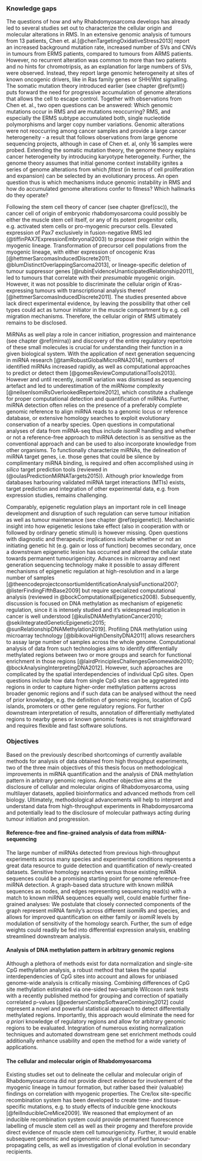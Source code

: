 ### Knowledge gaps

The questions of how and why Rhabdomyosarcoma develops has already led to several studies set out to characterize the cellular origin and molecular alterations in RMS. In an extensive genomic analysis of tumours from 13 patients, Chen et. al.[@chenTargetingOxidativeStress2013] report an increased background mutation rate, increased number of SVs and CNVs in tumours from ERMS patients, compared to tumours from ARMS patients. However, no recurrent alteration was common to more than two patients and no hints for chromotripsis, as an explanation for large numbers of SVs, were observed. Instead, they report large genomic heterogeneity at sites of known oncogenic drivers, like in Ras family genes or SHH/Wnt signalling. The somatic mutation theory introduced earlier (see chapter \@ref(smt)) puts forward the need for progressive accumulation of genome alterations that allows the cell to escape control. Together with observations from Chen et. al., two open questions can be answered: Which genomic mutations occur in RMS and are mutations reoccurring? RMS, and especially the ERMS subtype accumulated both, single nucleotide polymorphisms and larger copy number variations. Genomic alterations were not reoccurring among cancer samples and provide a large cancer heterogeneity - a result that follows observations from large genome sequencing projects, although in case of Chen et. al, only 16 samples were probed. Extending the somatic mutation theory, the genome theory explains cancer heterogeneity by introducing karyotype heterogeneity. Further, the genome theory assumes that initial genome context instability ignites a series of genome alterations from which *fittest* (in terms of cell proliferation and expansion) can be selected by an evolutionary process. An open question thus is which mechanisms induce genomic instability in RMS and how do accumulated genome alterations confer to fitness? Which hallmarks do they operate?

Following the stem cell theory of cancer (see chapter \@ref(csc)), the cancer cell of origin of embryonic rhabdomyosarcoma could possibly be either the muscle stem cell itself, or any of its potent progenitor cells, e.g. activated stem cells or pro-myogenic precursor cells. Elevated expression of Pax7 exclusively in fusion-negative RMS led (@tiffinPAX7ExpressionEmbryonal2003) to propose their origin within the myogenic lineage. Transformation of precursor cell populations from the myogenic lineage, with either expression of oncogenic Kras [@hettmerSarcomasInducedDiscrete2011; @blumDistinctOverlappingSarcoma2013], or lineage-specific deletion of tumour suppressor genes [@rubinEvidenceUnanticipatedRelationship2011], led to tumours that correlate with their *presumable* myogenic origin. However, it was not possible to discriminate the cellular origin of Kras-expressing tumours with transcriptional analysis thereof [@hettmerSarcomasInducedDiscrete2011]. The studies presented above lack direct experimental evidence, by leaving the possibility that other cell types could act as tumour initiator in the muscle compartment by e.g. cell migration mechanisms. Therefore, the cellular origin of RMS ultimately remains to be disclosed.

MiRNAs as well play a role in cancer initiation, progression and maintenance (see chapter \@ref(mirna)) and discovery of the entire regulatory repertoire of these small molecules is crucial for understanding their function in a given biological system. With the application of next generation sequencing in miRNA research [@tamRobustGlobalMicroRNA2014], numbers of identified miRNAs increased rapidly, as well as computational approaches to predict or detect them [@gomesReviewComputationalTools2013]. However and until recently, *isomiR* variation was dismissed as sequencing artefact and led to underestimation of the *miRNome* complexity [@neilsenIsomiRsOverlookedRepertoire2012], which constitute a challenge for proper computational detection and quantification of miRNAs. Further, miRNA detection often relies on the presence of a preferably complete genomic reference to align miRNA reads to a genomic locus or reference database, or extensive homology searches to exploit evolutionary conservation of a nearby species. Open questions in computational analyses of data from miRNA-seq thus include *isomiR* handling and whether or not a reference-free approach to miRNA detection is as sensitive as the conventional approach and can be used to also incorporate knowledge from other organisms. 
To functionally characterize miRNAs, the delineation of miRNA target genes, i.e. those genes that could be silence by complimentary miRNA binding, is required and often accomplished using *in silico* target prediction tools (reviewed in (@oulasPredictionMiRNATargets2015)). Although prior knowledge from databases harbouring validated miRNA target interactions (MTIs) exists, target prediction and integration of other experimental data, e.g. from expression studies, remains challenging.

Comparably, epigenetic regulation plays an important role in cell lineage development and disruption of such regulation can serve tumour initiation as well as tumour maintenance (see chapter \@ref(epigenetic)). Mechanistic insight into how epigenetic lesions take effect (also in cooperation with or followed by ordinary genetic stimuli) is however missing. Open questions with diagnostic and therapeutic implications include whether or not an initiating genetic hit (e.g. gain or loss of function) becomes secondary, once a downstream epigenetic lesion has occurred and altered the cellular state towards permanent tumourigenicity. Advances in microarray and next generation sequencing technology make it possible to assay different mechanisms of epigenetic regulation at high-resolution and in a large number of samples [@theencodeprojectconsortiumIdentificationAnalysisFunctional2007; @listerFindingFifthBase2009] but require specialized computational analysis (reviewed in @bockComputationalEpigenetics2008). Subsequently, discussion is focused on DNA methylation as mechanism of epigenetic regulation, since it is intensely studied and it's widespread implication in cancer is well understood [@kulisDNAMethylationCancer2010; @sekiIntegratedGeneticEpigenetic2015; @sunRelationshipDNAMethylation2019]. Profiling DNA methylation using microarray technology [@bibikovaHighDensityDNA2011] allows researchers to assay large number of samples across the whole genome. Computational analysis of data from such technologies aims to identify differentially methylated regions between two or more groups and search for functional enrichment in those regions [@lairdPrinciplesChallengesGenomewide2010; @bockAnalysingInterpretingDNA2012]. However, such approaches are complicated by the spatial interdependencies of individual CpG sites. Open questions include how data from single CpG sites can be aggregated into regions in order to capture higher-order methylation patterns across broader genomic regions and if such data can be analysed without the need of prior knowledge, e.g. the definition of genomic regions, location of CpG islands, promoters or other gene regulatory regions. For further downstream interpretation of results, annotation of differentially methylated regions to nearby genes or known genomic features is not straightforward and requires flexible and fast software solutions.

### Objectives

Based on the previously described shortcomings of currently available methods for analysis of data obtained from high throughput experiments, two of the three main objectives of this thesis focus on methodological improvements in miRNA quantification and the analysis of DNA methylation pattern in arbitrary genomic regions. Another objective aims at the disclosure of cellular and molecular origins of Rhabdomyosarcoma, using multilayer datasets, applied bioinformatics and advanced methods from cell biology. Ultimately, methodological advancements will help to interpret and understand data from high-throughput experiments in Rhabdomyosarcoma and potentially lead to the disclosure of molecular pathways acting during tumour initiation and progression.

#### Reference-free and fine-grained analysis of data from miRNA-sequencing

The large number of miRNAs detected from previous high-throughput experiments across many species and experimental conditions represents a great data resource to guide detection and quantification of newly-created datasets. Sensitive homology searches versus those existing miRNA sequences could be a promising starting point for genome reference-free miRNA detection. A graph-based data structure with known miRNA sequences as nodes, and edges representing sequencing read(s) with a match to known miRNA sequences equally well, could enable further fine-grained analyses: We postulate that closely connected components of the graph represent miRNA family's across different *isomiR*s and species, and allows for improved quantification on either family or *isomiR* levels by modulation of sensitivity of the homology search. Further, the sum of edge weights could readily be fed into differential expression analysis, enabling streamlined downstream analysis.

#### Analysis of DNA methylation pattern in arbitrary genomic regions

Although a plethora of methods exist for data normalization and single-site CpG methylation analysis, a robust method that takes the spatial interdependencies of CpG sites into account and allows for unbiased genome-wide analysis is critically missing. Combining differences of CpG site methylation estimated via one-sided two-sample Wilcoxon rank tests with a recently published method for grouping and correction of spatially correlated p-values [@pedersenCombpSoftwareCombining2012] could represent a novel and powerful statistical approach to detect differentially methylated regions. Importantly, this approach would eliminate the need for *a priori* knowledge of regulatory regions and allow for arbitrary genomic regions to be evaluated. Integration of numerous existing normalization techniques and automated downstream gene set enrichment methods could additionally enhance usability and open the method for a wide variety of applications.

#### The cellular and molecular origin of Rhabdomyosarcoma

Existing studies set out to delineate the cellular and molecular origin of Rhabdomyosarcoma did not provide direct evidence for involvement of the myogenic lineage in tumour formation, but rather based their (valuable) findings on correlation with myogenic properties. The Cre/lox site-specific recombination system has been developed to create time- and tissue-specific mutations, e.g. to study effects of inducible gene knockouts [@feilInducibleCreMice2009]. We reasoned that employment of an inducible recombination system could provide permanent fluorescence labelling of muscle stem cell as well as their progeny and therefore provide direct evidence of muscle stem cell tumourigenicity. Further, it would enable subsequent genomic and epigenomic analysis of purified tumour-propagating cells, as well as investigation of clonal evolution in secondary recipients.

